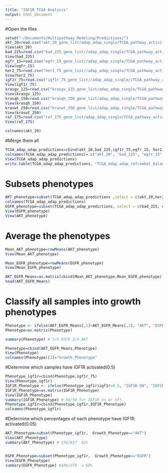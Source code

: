 ```yaml
---
title: "IGF1R TCGA Analysis"
output: html_document
---
```





#Open the files
```r
setwd("~/Documents/Multipathway_Modeling/Predictions/")
akt_20=read.csv("akt_20_gene_list/adap_adap_single/TCGA_pathway_activity_testset_akt20_adap_adap.csv", row.names = 1, header = 1,sep=',')
View(akt_20)
bad_225=read.csv("bad_225_gene_list//adap_adap_single/TCGA_pathway_activity_testset_bad225_adap_adap.csv", row.names = 1, header = 1,sep=',')
View(bad_225)
egfr_15=read.csv("egfr_15_gene_list//adap_adap_single/TCGA_pathway_activity_testset_egfr15_adap_adap.csv", row.names = 1, header = 1,sep=',')
View(egfr_15)
her2_75=read.csv("her2_75_gene_list//adap_adap_single/TCGA_pathway_activity_testset_her75_adap_adap.csv", row.names = 1, header = 1,sep=',')
View(her2_75)
igf1r_75=read.csv("igf1r_75_gene_list//adap_adap_single//TCGA_pathway_activity_testset_igf1r75__adap_adap.csv", row.names = 1, header = 1,sep=',')
View(igf1r_75)
krasgv_125=read.csv("krasgv_125_gene_list/adap_adap_single/TCGA_pathway_activity_testset_krasgv125_adap_adap.csv", row.names = 1, header = 1,sep=',')
View(krasgv_125)
krasqh_150=read.csv("krasqh_150_gene_list/adap_adap_single/TCGA_pathway_activity_testset_krasqh150_adap_adap.csv", row.names = 1, header = 1,sep=',')
View(krasqh_150)
kraswt_250=read.csv("kraswt_250_gene_list/adap_adap_single/TCGA_pathway_activity_testset_kraswt250_adap_adap.csv", row.names = 1, header = 1,sep=',')
View(kraswt_250)
raf_175=read.csv("raf_175_gene_list/adap_adap_single/TCGA_pathway_activity_testset_raf175_adap_adap.csv", row.names = 1, header = 1,sep=',')
View(raf_175)

colnames(akt_20)
```

#Merge them all
```r
TCGA_adap_adap_predictions=cbind(akt_20,bad_225,igf1r_75,egfr_15, her2_75, krasgv_125, kraswt_250, krasqh_150,raf_175)
colnames(TCGA_adap_adap_predictions)= c("akt_20", "bad_225", "egfr_15", "her2_75", "igf1r_75", "krasv_125", "krasqh_150", "kraswt_250", "raf_175")
View(TCGA_adap_adap_predictions)
write.table(TCGA_adap_adap_predictions, "TCGA_adap_adap_refcombat_balancedsig_predictions.txt" ,sep='\t',quote=F,col.names = NA)
```

# Subsets phenotypes
```r
AKT_phenotype=subset(TCGA_adap_adap_predictions ,select = c(akt_20,her2_75, igf1r_75))
colnames(TCGA_adap_adap_predictions)
EGFR_phenotype=subset(TCGA_adap_adap_predictions, select = c(bad_225, egfr_15, raf_175, krasqh_150, krasqh_150))
View(EGFR_phenotype)
View(AKT_phenotype)
```

# Average the phenotypes
```r
Mean_AKT_phenotype=rowMeans(AKT_phenotype)
View(Mean_AKT_phenotype)

Mean_EGFR_phenotype=rowMeans(EGFR_phenotype)
View(Mean_EGFR_phenotype)

AKT_EGFR_Means=as.matrix(cbind(Mean_AKT_phenotype,Mean_EGFR_phenotype))
head(AKT_EGFR_Means)

```

# Classify all samples into growth phenotypes
```r
Phenotype <- ifelse(AKT_EGFR_Means[,1]>AKT_EGFR_Means[,2], "AKT", "EGFR")
Phenotype=as.matrix(Phenotype)

summary(Phenotype) # 1/4 EGFR 3/4 AKT

Phenotype=cbind(AKT_EGFR_Means,Phenotype)
View(Phenotype)
colnames(Phenotype)[3]="Growth_Phenotype"
```


#Determine which samples have IGF1R activated(0.5)
```r

Phenotype_igf1r=cbind(Phenotype,igf1r_75)
View(Phenotype_igf1r)
IGF1R_Phenotype <- ifelse(Phenotype_igf1r$igf1r>0.5, "IGF1R ON", "IGF1R OFF")
IGF1R_Phenotype=as.matrix(IGF1R_Phenotype)
View(IGF1R_Phenotype)
summary(IGF1R_Phenotype) # 50/50 for IGF1R on or off. 
Phenotype_igf1r=cbind(Phenotype_igf1r,IGF1R_Phenotype)
colnames(Phenotype_igf1r)

```

#Determine which percentages of each phenotype have IGF1R activated(0.05)
```r
AKT_Phenotype=subset(Phenotype_igf1r,  Growth_Phenotype=="AKT")
View(AKT_Phenotype)
summary(AKT_Phenotype) # 356/837  42%


EGFR_Phenotype=subset(Phenotype_igf1r,  Growth_Phenotype=="EGFR")
View(EGFR_Phenotype) 
summary(EGFR_Phenotype) #186/270  = 68%

```

